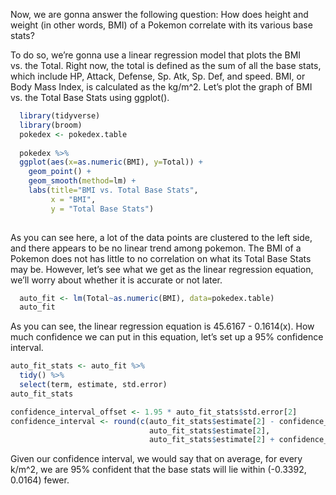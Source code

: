 Now, we are gonna answer the following question: How does height and weight (in other words, BMI) of a Pokemon correlate with its various base stats?

To do so, we're gonna use a linear regression model that plots the BMI vs. the Total. Right now, the total is defined as the sum of all the base stats, which include HP, Attack, Defense, Sp. Atk, Sp. Def, and speed. BMI, or Body Mass Index, is calculated as the kg/m^2. Let's plot the graph of BMI vs. the Total Base Stats using ggplot(). 

```r
  library(tidyverse)
  library(broom)
  pokedex <- pokedex.table
  
  pokedex %>%
  ggplot(aes(x=as.numeric(BMI), y=Total)) +
    geom_point() +
    geom_smooth(method=lm) +
    labs(title="BMI vs. Total Base Stats",
         x = "BMI",
         y = "Total Base Stats")
    

```
As you can see here, a lot of the data points are clustered to the left side, and there appears to be no linear trend among pokemon. The BMI of a Pokemon does not has little to no correlation on what its Total Base Stats may be. However, let's see what we get as the linear regression equation, we'll worry about whether it is accurate or not later.

```r
  auto_fit <- lm(Total~as.numeric(BMI), data=pokedex.table)
  auto_fit
```
As you can see, the linear regression equation is 45.6167 - 0.1614(x). How much confidence we can put in this equation, let's set up a 95% confidence interval. 

```r
auto_fit_stats <- auto_fit %>%
  tidy() %>%
  select(term, estimate, std.error)
auto_fit_stats
```
```r
confidence_interval_offset <- 1.95 * auto_fit_stats$std.error[2]
confidence_interval <- round(c(auto_fit_stats$estimate[2] - confidence_interval_offset,
                               auto_fit_stats$estimate[2],
                               auto_fit_stats$estimate[2] + confidence_interval_offset), 4)
```
Given our confidence interval, we would say that on average, for every k/m^2, we are 95% confident that the base stats will lie within (-0.3392, 0.0164) fewer.  

